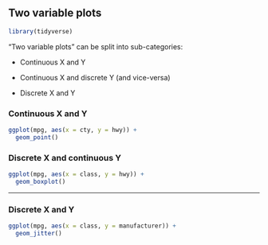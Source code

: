 ## Two variable plots

```r
library(tidyverse)
```

"Two variable plots" can be split into sub-categories:

- Continuous X and Y

- Continuous X and discrete Y (and vice-versa)

- Discrete X and Y

### Continuous X and Y

```r
ggplot(mpg, aes(x = cty, y = hwy)) +
  geom_point()
```


### Discrete X and continuous Y

```r
ggplot(mpg, aes(x = class, y = hwy)) +
  geom_boxplot()
```

---

### Discrete X and Y

```r
ggplot(mpg, aes(x = class, y = manufacturer)) +
  geom_jitter()
```
